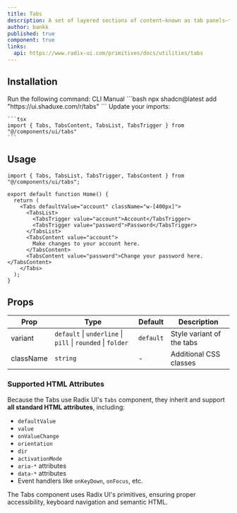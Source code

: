 ```yaml
---
title: Tabs
description: A set of layered sections of content—known as tab panels—that are displayed one at a time.
author: bankk
published: true
component: true
links:
  api: https://www.radix-ui.com/primitives/docs/utilities/tabs
---
```


<ComponentPreview name="tabs-demo" />


## Installation

<Steps>
  <Step>
    Run the following command:
    <Tabs defaultValue="cli">
    <TabsList>
      <TabsTrigger value="cli">CLI</TabsTrigger>
      <TabsTrigger value="manual">Manual</TabsTrigger>
    </TabsList>
      <TabsContent value="cli">
        ```bash
        npx shadcn@latest add "https://ui.shaduxe.com/r/tabs"
        ```
      </TabsContent>
      <TabsContent value="manual">
        <ComponentSource name="tabs" />
      </TabsContent>
    </Tabs>
  </Step>
  <Step>
    Update your imports:
    
    ```tsx
    import { Tabs, TabsContent, TabsList, TabsTrigger } from "@/components/ui/tabs"
    ```
  </Step>
</Steps>

## Usage

```tsx {1,5-14} showLineNumbers
import { Tabs, TabsList, TabsTrigger, TabsContent } from "@/components/ui/tabs";

export default function Home() {
  return (
    <Tabs defaultValue="account" className="w-[400px]">
      <TabsList>
        <TabsTrigger value="account">Account</TabsTrigger>
        <TabsTrigger value="password">Password</TabsTrigger>
      </TabsList>
      <TabsContent value="account">
        Make changes to your account here.
      </TabsContent>
      <TabsContent value="password">Change your password here.</TabsContent>
    </Tabs>
  );
}
```

## Props

| Prop      | Type                                                        | Default   | Description               |
| --------- | ----------------------------------------------------------- | --------- | ------------------------- |
| variant   | `default` \| `underline` \| `pill` \| `rounded` \| `folder` | `default` | Style variant of the tabs |
| className | `string`                                                    | -         | Additional CSS classes    |

### Supported HTML Attributes

Because the Tabs use Radix UI's `Tabs` component, they inherit and support **all standard HTML attributes**, including:

- `defaultValue`
- `value`
- `onValueChange`
- `orientation`
- `dir`
- `activationMode`
- `aria-*` attributes
- `data-*` attributes
- Event handlers like `onKeyDown`, `onFocus`, etc.

The Tabs component uses Radix UI's primitives, ensuring proper accessibility, keyboard navigation and semantic HTML.
